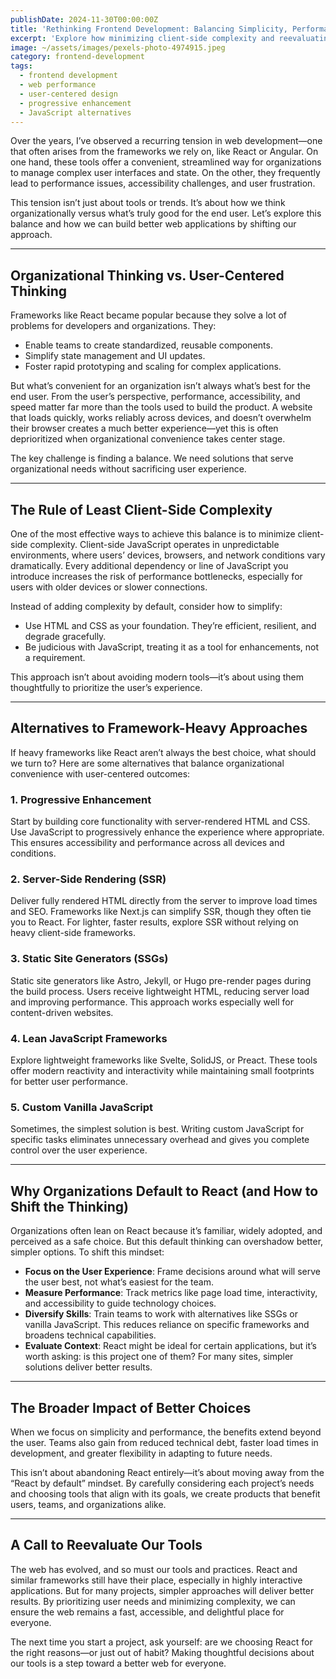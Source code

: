 ```yaml
---
publishDate: 2024-11-30T00:00:00Z
title: 'Rethinking Frontend Development: Balancing Simplicity, Performance, and Usability'
excerpt: 'Explore how minimizing client-side complexity and reevaluating tool choices can create faster, more accessible, and user-centered web applications.'
image: ~/assets/images/pexels-photo-4974915.jpeg
category: frontend-development
tags:
  - frontend development
  - web performance
  - user-centered design
  - progressive enhancement
  - JavaScript alternatives
---
```


Over the years, I’ve observed a recurring tension in web development—one that often arises from the frameworks we rely on, like React or Angular. On one hand, these tools offer a convenient, streamlined way for organizations to manage complex user interfaces and state. On the other, they frequently lead to performance issues, accessibility challenges, and user frustration.

This tension isn’t just about tools or trends. It’s about how we think organizationally versus what’s truly good for the end user. Let’s explore this balance and how we can build better web applications by shifting our approach.

---

## **Organizational Thinking vs. User-Centered Thinking**

Frameworks like React became popular because they solve a lot of problems for developers and organizations. They:

- Enable teams to create standardized, reusable components.
- Simplify state management and UI updates.
- Foster rapid prototyping and scaling for complex applications.

But what’s convenient for an organization isn’t always what’s best for the end user. From the user’s perspective, performance, accessibility, and speed matter far more than the tools used to build the product. A website that loads quickly, works reliably across devices, and doesn’t overwhelm their browser creates a much better experience—yet this is often deprioritized when organizational convenience takes center stage.

The key challenge is finding a balance. We need solutions that serve organizational needs without sacrificing user experience.

---

## **The Rule of Least Client-Side Complexity**

One of the most effective ways to achieve this balance is to minimize client-side complexity. Client-side JavaScript operates in unpredictable environments, where users’ devices, browsers, and network conditions vary dramatically. Every additional dependency or line of JavaScript you introduce increases the risk of performance bottlenecks, especially for users with older devices or slower connections.

Instead of adding complexity by default, consider how to simplify:

- Use HTML and CSS as your foundation. They’re efficient, resilient, and degrade gracefully.
- Be judicious with JavaScript, treating it as a tool for enhancements, not a requirement.

This approach isn’t about avoiding modern tools—it’s about using them thoughtfully to prioritize the user’s experience.

---

## **Alternatives to Framework-Heavy Approaches**

If heavy frameworks like React aren’t always the best choice, what should we turn to? Here are some alternatives that balance organizational convenience with user-centered outcomes:

### **1. Progressive Enhancement**

Start by building core functionality with server-rendered HTML and CSS. Use JavaScript to progressively enhance the experience where appropriate. This ensures accessibility and performance across all devices and conditions.

### **2. Server-Side Rendering (SSR)**

Deliver fully rendered HTML directly from the server to improve load times and SEO. Frameworks like Next.js can simplify SSR, though they often tie you to React. For lighter, faster results, explore SSR without relying on heavy client-side frameworks.

### **3. Static Site Generators (SSGs)**

Static site generators like Astro, Jekyll, or Hugo pre-render pages during the build process. Users receive lightweight HTML, reducing server load and improving performance. This approach works especially well for content-driven websites.

### **4. Lean JavaScript Frameworks**

Explore lightweight frameworks like Svelte, SolidJS, or Preact. These tools offer modern reactivity and interactivity while maintaining small footprints for better user performance.

### **5. Custom Vanilla JavaScript**

Sometimes, the simplest solution is best. Writing custom JavaScript for specific tasks eliminates unnecessary overhead and gives you complete control over the user experience.

---

## **Why Organizations Default to React (and How to Shift the Thinking)**

Organizations often lean on React because it’s familiar, widely adopted, and perceived as a safe choice. But this default thinking can overshadow better, simpler options. To shift this mindset:

- **Focus on the User Experience**: Frame decisions around what will serve the user best, not what’s easiest for the team.
- **Measure Performance**: Track metrics like page load time, interactivity, and accessibility to guide technology choices.
- **Diversify Skills**: Train teams to work with alternatives like SSGs or vanilla JavaScript. This reduces reliance on specific frameworks and broadens technical capabilities.
- **Evaluate Context**: React might be ideal for certain applications, but it’s worth asking: is this project one of them? For many sites, simpler solutions deliver better results.

---

## **The Broader Impact of Better Choices**

When we focus on simplicity and performance, the benefits extend beyond the user. Teams also gain from reduced technical debt, faster load times in development, and greater flexibility in adapting to future needs.

This isn’t about abandoning React entirely—it’s about moving away from the “React by default” mindset. By carefully considering each project’s needs and choosing tools that align with its goals, we create products that benefit users, teams, and organizations alike.

---

## **A Call to Reevaluate Our Tools**

The web has evolved, and so must our tools and practices. React and similar frameworks still have their place, especially in highly interactive applications. But for many projects, simpler approaches will deliver better results. By prioritizing user needs and minimizing complexity, we can ensure the web remains a fast, accessible, and delightful place for everyone.

The next time you start a project, ask yourself: are we choosing React for the right reasons—or just out of habit? Making thoughtful decisions about our tools is a step toward a better web for everyone.
